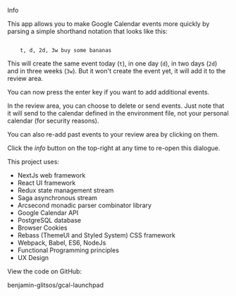 
<Heading>Info</Heading>

This app allows you to make Google Calendar events more quickly by parsing a simple shorthand notation that looks like this:

<Code type="pre">
    t, d, 2d, 3w buy some bananas
</Code>

This will create the same event today (<Code>t</Code>), in one day (<Code>d</Code>), in two days (<Code>2d</Code>) and in three weeks (<Code>3w</Code>). But it won't create the event yet, it will add it to the review area.

You can now press the enter key if you want to add additional events.

In the review area, you can choose to delete or send events. Just note that it will send to the calendar defined in the environment file, not your personal calendar (for security reasons).

You can also re-add past events to your review area by clicking on them.

Click the *info* button on the top-right at any time to re-open this dialogue.

<Heading>This project uses:</Heading>

<Flex width={1} flexWrap="wrap">
    <Box width={[1, 1 / 2, 1 / 4]}>
    </Box>
</Flex>

* <Link href="https://nextjs.org/">NextJs</Link> web framework
* <Link href="https://reactjs.org/">React</Link> UI framework
* <Link href="https://redux.js.org/">Redux</Link> state management stream
* <Link href="https://redux-saga.js.org/">Saga</Link> asynchronous stream
* <Link href="https://www.npmjs.com/package/arcsecond">Arcsecond</Link> monadic parser combinator library
* <Link href="https://developers.google.com/calendar">Google Calendar API</Link>
* <Link href="https://www.postgresql.org/">PostgreSQL</Link> database
* Browser Cookies
* <Link href="https://rebassjs.org/">Rebass</Link> (<Link href="https://theme-ui.com/">ThemeUI</Link> and <Link href="https://styled-system.com/">Styled System</Link>) CSS framework
* <Link href="https://webpack.js.org/">Webpack</Link>, <Link href="https://babeljs.io/">Babel</Link>, <Link href="http://es6-features.org/">ES6</Link>, <Link href="https://nodejs.org/en/">NodeJs</Link>
* Functional Programming principles
* UX Design

<Heading>View the code on GitHub:</Heading>

<Link href="https://github.com/benjamin-glitsos/gcal-launchpad">benjamin-glitsos/gcal-launchpad</Link>
